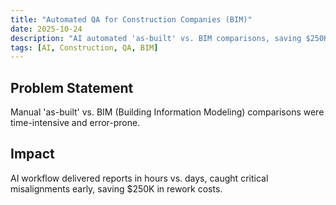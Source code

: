 ```yaml
---
title: "Automated QA for Construction Companies (BIM)"
date: 2025-10-24
description: "AI automated 'as-built' vs. BIM comparisons, saving $250K in rework costs for construction."
tags: [AI, Construction, QA, BIM]
---
```


## Problem Statement
Manual 'as-built' vs. BIM (Building Information Modeling) comparisons were time-intensive and error-prone.

## Impact
AI workflow delivered reports in hours vs. days, caught critical misalignments early, saving $250K in rework costs.

